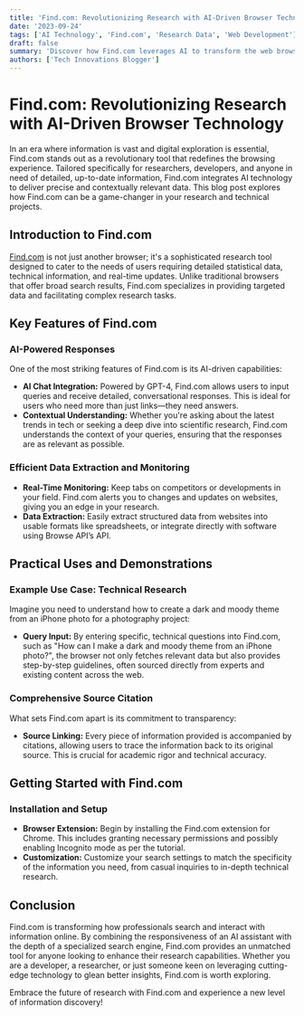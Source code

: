 ```yaml
---
title: 'Find.com: Revolutionizing Research with AI-Driven Browser Technology'
date: '2023-09-24'
tags: ['AI Technology', 'Find.com', 'Research Data', 'Web Development']
draft: false
summary: 'Discover how Find.com leverages AI to transform the web browsing experience for researchers, developers, and technical professionals. This guide explores its features and demonstrates how it enhances information gathering and problem-solving.'
authors: ['Tech Innovations Blogger']
---
```


# Find.com: Revolutionizing Research with AI-Driven Browser Technology

In an era where information is vast and digital exploration is essential, Find.com stands out as a revolutionary tool that redefines the browsing experience. Tailored specifically for researchers, developers, and anyone in need of detailed, up-to-date information, Find.com integrates AI technology to deliver precise and contextually relevant data. This blog post explores how Find.com can be a game-changer in your research and technical projects.

## Introduction to Find.com

[Find.com](https://find.com/) is not just another browser; it's a sophisticated research tool designed to cater to the needs of users requiring detailed statistical data, technical information, and real-time updates. Unlike traditional browsers that offer broad search results, Find.com specializes in providing targeted data and facilitating complex research tasks.

## Key Features of Find.com

### AI-Powered Responses

One of the most striking features of Find.com is its AI-driven capabilities:

- **AI Chat Integration:** Powered by GPT-4, Find.com allows users to input queries and receive detailed, conversational responses. This is ideal for users who need more than just links—they need answers.
- **Contextual Understanding:** Whether you're asking about the latest trends in tech or seeking a deep dive into scientific research, Find.com understands the context of your queries, ensuring that the responses are as relevant as possible.

### Efficient Data Extraction and Monitoring

- **Real-Time Monitoring:** Keep tabs on competitors or developments in your field. Find.com alerts you to changes and updates on websites, giving you an edge in your research.
- **Data Extraction:** Easily extract structured data from websites into usable formats like spreadsheets, or integrate directly with software using Browse API’s API.

## Practical Uses and Demonstrations

### Example Use Case: Technical Research

Imagine you need to understand how to create a dark and moody theme from an iPhone photo for a photography project:

- **Query Input:** By entering specific, technical questions into Find.com, such as "How can I make a dark and moody theme from an iPhone photo?", the browser not only fetches relevant data but also provides step-by-step guidelines, often sourced directly from experts and existing content across the web.

### Comprehensive Source Citation

What sets Find.com apart is its commitment to transparency:

- **Source Linking:** Every piece of information provided is accompanied by citations, allowing users to trace the information back to its original source. This is crucial for academic rigor and technical accuracy.

## Getting Started with Find.com

### Installation and Setup

- **Browser Extension:** Begin by installing the Find.com extension for Chrome. This includes granting necessary permissions and possibly enabling Incognito mode as per the tutorial.
- **Customization:** Customize your search settings to match the specificity of the information you need, from casual inquiries to in-depth technical research.

## Conclusion

Find.com is transforming how professionals search and interact with information online. By combining the responsiveness of an AI assistant with the depth of a specialized search engine, Find.com provides an unmatched tool for anyone looking to enhance their research capabilities. Whether you are a developer, a researcher, or just someone keen on leveraging cutting-edge technology to glean better insights, Find.com is worth exploring.

Embrace the future of research with Find.com and experience a new level of information discovery!
